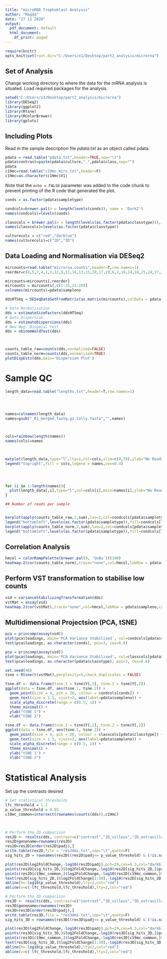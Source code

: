 ---
title: "microRNA Trophoblast Analysis"
author: "Magda"
date: "27 11 2020"
output:
  pdf_document: default
  html_document:
    df_print: paged
---

```{r setup, include=FALSE}
require(knitr)
opts_knit$set(root.dir="C:/Users/x1/Desktop/part2_analysis/microrna")
```

## Set of Analysis

Change working directory to where the data for the mRNA analysis is situated.
Load required packages for the analysis.

```{r}
setwd("C:/Users/x1/Desktop/part2_analysis/microrna")
library(DESeq2)
library(ggplot2)
library(Rtsne)
library(RColorBrewer)
library(gplots)

```

## Including Plots

Read in the sample description file *pdata.txt* as an object called pdata.

```{r pressure, echo=FALSE}
pdata = read.table("pdata.txt",header=TRUE,sep="\t")
pdata$contrast=paste(pdata$culture,"_",pdata$class,sep="")
pdata
c19mc=read.table("c19mc_mirs.txt",header=F)
c19mc=as.character(c19mc$V1)

```

Note that the `echo = FALSE` parameter was added to the code chunk to prevent printing of the R code that generated the plot.


```{r}
conds = as.factor(pdata$sampletype)

condcols=brewer.pal(n = length(levels(conds)), name = 'Dark2')
names(condcols)=levels(conds)

classcols = brewer.pal(n = length(levels(as.factor(pdata$classtype))), name = 'Set3')
names(classcols)=levels(as.factor(pdata$classtype))

culturecols = c("red","darblue")
names(culturecols)=c("2D","3D")
```

## Data Loading and Normalisation via DESeq2

```{r}

mircounts=read.table("microrna.counts",header=T,row.names=1)
reorder=c(8,5,7,4,1,3,12,9,11,16,13,15,20,17,19,6,2,10,14,18,25,24,27,26,29,28,22,21,30,31,33,34,32,23)

mircounts=mircounts[,reorder]
mircounts = mircounts[,c(1:15,21:28)]
colnames(mircounts)=pdata$sampleno

ddsHTSeq = DESeqDataSetFromMatrix(as.matrix(mircounts),colData = pdata,design =~ contrast)

# Data Normalisation
dds = estimateSizeFactors(ddsHTSeq)
# Data Dispersion
dds = estimateDispersions(dds)
# New Neg. Binomial test
dds = nbinomWaldTest(dds)



counts_table_raw=counts(dds,normalized=FALSE)
counts_table_norm=counts(dds,normalized=TRUE)
plotDispEsts(dds,main='Dispersion Plot')

```

# Sample QC
```{r}
length_data=read.table("lengths.txt",header=T,row.names=1)

 


names=colnames(length_data)
names=gsub("_R1_merged.fastq.gz.tally.fasta","",names)

 

cols=rainbow(length(names))
names(cols)=names

 

matplot(length_data,type="l",lty=1,col=cols,xlim=c(0,70),ylab="No Reads",xlab="Length")
legend("topright",fill = cols,legend = names,cex=0.4)

 


for (i in 1:length(names)){
  plot(length_data[,i],type="l",col=cols[i],main=names[i],ylab="No Reads",xlab="Length")
}

## Number of reads per sample


barplot(apply(counts_table_raw,2,sum),las=2,col=condcols[pdata$sampletype],main="Raw Counts",cex.names = 0.6)
legend("bottomleft",levels(as.factor(pdata$sampletype)),fill=condcols[levels(as.factor(pdata$sampletype))],cex=0.4)
barplot(apply(counts_table_norm,2,sum),las=2,col=condcols[pdata$sampletype],main="Norm Counts",cex.names=0.6)
legend("bottomleft",levels(as.factor(pdata$sampletype)),fill=condcols[levels(as.factor(pdata$sampletype))],cex=0.4)


```

## Correlation Analysis
```{r}
hmcol = colorRampPalette(brewer.pal(9, 'GnBu'))(100)
heatmap.2(cor(counts_table_norm),trace="none",col=hmcol,labRow = pdata$sampleno,cexRow=0.5,RowSideColors = condcols[pdata$sampletype],ColSideColors = classcols[pdata$classtype],main="Normalised Heatmap",labCol=pdata$classtype,cexCol = 0.5)
```

## Perform VST transformation to stabilise low counts


```{r}
vsd = varianceStabilizingTransformation(dds)
vstMat = assay(vsd)
heatmap.2(cor(vstMat),trace="none",col=hmcol,labRow = pdata$sampleno,cexRow=0.5,RowSideColors = condcols[pdata$sampletype],ColSideColors = classcols[pdata$classtype],main="Normalised Heatmap",labCol=pdata$classtype,cexCol = 0.5)
```

## Multidimensional Projectsion (PCA, tSNE)

```{r}
pca = princomp(assay(vsd))
plot(pca$loadings, main='PCA Variance Stabilised', col=condcols[pdata$sampletype],  pch=19, cex=1)
text(pca$loadings, as.character(conds), pos=3, cex=0.8)

pca = princomp(assay(vsd))
plot(pca$loadings, main='PCA Variance Stabilised', col=classcols[pdata$classtype],  pch=19, cex=1)
text(pca$loadings, as.character(pdata$classtype), pos=3, cex=0.8)
```
```{r}
set.seed(46)
tsne = Rtsne(t(vstMat),perplexity=5,check_duplicates = FALSE)

tsne.df <- data.frame(tsne.1 = tsne$Y[,1], tsne.2 = tsne$Y[,2])
ggplot(data = tsne.df, aes(tsne.1, tsne.2)) +
  geom_point(size = 4, pch = 20, colour = condcols[conds]) +
  geom_text(size = 1.5, vjust=2, aes(label=pdata$sampleno)) +
  scale_alpha_discrete(range = c(0.5, 1)) +
  theme_minimal() +
  ylab("tSNE 1") +
  xlab("tSNE 2")

tsne.df <- data.frame(tsne.1 = tsne$Y[,1], tsne.2 = tsne$Y[,2])
ggplot(data = tsne.df, aes(tsne.1, tsne.2)) +
  geom_point(size = 4, pch = 20, colour = classcols[pdata$classtype]) +
  geom_text(size = 1.5, vjust=2, aes(label=pdata$sampleno)) +
  scale_alpha_discrete(range = c(0.5, 1)) +
  theme_minimal() +
  ylab("tSNE 1") +
  xlab("tSNE 2")  
```

# Statistical Analysis

Set up the contrasts desired
```{r}

# Set statistical thresholds
lfc_threshold = 1.2
p_value_threshold = 0.05
c19mc_common=intersect(rownames(counts(dds)),c19mc)
 


# Perform the 2D comparison
res2D <- results(dds, contrast=c("contrast","2D_villous","2D_extravillous"))
res2D$genename=rownames(res2D)
res2D=res2D[order(res2D$padj),]
write.table(res2D,file = "res2dmi.txt",sep="\t",quote=F)
sig_hits_2D = rownames(res2D[(res2D$padj<= p_value_threshold) & (!is.na(res2D$padj)) & (abs(res2D$log2FoldChange)>= lfc_threshold) ,])

plot(res2D$log2FoldChange,-log10(res2D$padj),pch=19,cex=0.3,col="darkblue",main="Volcano Plot\n2D villous v extravillous")
points(res2D[sig_hits_2D,]$log2FoldChange,-log10(res2D[sig_hits_2D,]$padj),pch=19,cex=0.3,col="red")
points(res2D[c19mc_common,]$log2FoldChange,-log10(res2D[c19mc_common,]$padj),pch=20,cex=0.3,col="green")
text(res2D[sig_hits_2D,]$log2FoldChange[1:30],-log10(res2D[sig_hits_2D,]$padj[1:30]),labels =sig_hits_2D,pos=2,cex=0.4)
abline(h=-log10(p_value_threshold),lty=2,col="red")
abline(v=c(-lfc_threshold,lfc_threshold),lty=2,col="red")

# Perform the 3D comparison
res3D <- results(dds, contrast=c("contrast","3D_villous","3D_extravillous"))
res3D$genename=rownames(res3D)
res3D=res3D[order(res3D$padj),]
write.table(res3D,file = "res3dmi.txt",sep="\t",quote=F)
sig_hits_3D = rownames(res3D[(res3D$padj<= p_value_threshold) & (!is.na(res3D$padj)) & (abs(res3D$log2FoldChange)>= lfc_threshold) ,])

plot(res3D$log2FoldChange,-log10(res3D$padj),pch=19,cex=0.3,col="darkblue",main="Volcano Plot\n3D villous v extravillous")
points(res3D[sig_hits_3D,]$log2FoldChange,-log10(res3D[sig_hits_3D,]$padj),pch=19,cex=0.3,col="red")
points(res3D[c19mc_common,]$log2FoldChange,-log10(res3D[c19mc_common,]$padj),pch=20,cex=0.3,col="green")
text(res3D[sig_hits_3D,]$log2FoldChange[1:30],-log10(res3D[sig_hits_3D,]$padj[1:30]),labels = sig_hits_3D,pos=2,cex=0.4)
abline(h=-log10(p_value_threshold),lty=2,col="red")
abline(v=c(-lfc_threshold,lfc_threshold),lty=2,col="red")

```